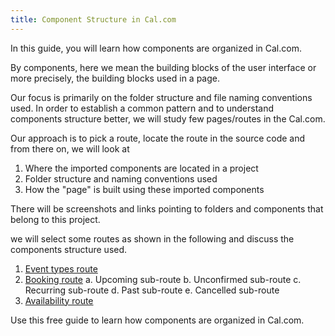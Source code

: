 ```yaml
---
title: Component Structure in Cal.com
---
```


In this guide, you will learn how components are organized in Cal.com.

By components, here we mean the building blocks of the user interface or more precisely, 
the building blocks used in a page.

Our focus is primarily on the folder structure and file naming conventions used. 
In order to establish a common pattern and to understand components structure better, 
we will study few pages/routes in the Cal.com.

Our approach is to pick a route, locate the route in the source code and from there on, we will look at 
1. Where the imported components are located in a project
2. Folder structure and naming conventions used  
3. How the "page" is built using these imported components

There will be screenshots and links pointing to folders and components that belong to this project. 

we will select some routes as shown in the following and discuss the components structure used.

1. [Event types route](https://app.cal.com/event-types)
2. [Booking route](https://app.cal.com/bookings/upcoming) 
  a. Upcoming sub-route
  b. Unconfirmed sub-route
  c. Recurring sub-route
  d. Past sub-route
  e. Cancelled sub-route
3. [Availability route](https://app.cal.com/availability)

Use this free guide to learn how components are organized in Cal.com.